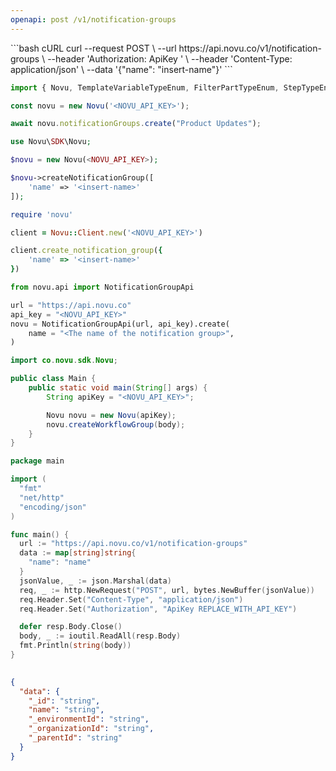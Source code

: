 ```yaml
---
openapi: post /v1/notification-groups
---
```


<Snippet file="apikey-warning.mdx" />

<RequestExample>
```bash cURL
curl --request POST \
--url https://api.novu.co/v1/notification-groups \
--header 'Authorization: ApiKey <NOVU_API_KEY>' \
--header 'Content-Type: application/json' \
--data '{"name": "insert-name"}'
```

```javascript Node.js
import { Novu, TemplateVariableTypeEnum, FilterPartTypeEnum, StepTypeEnum } from '@novu/node';

const novu = new Novu('<NOVU_API_KEY>');

await novu.notificationGroups.create("Product Updates");
```

```php PHP
use Novu\SDK\Novu;

$novu = new Novu(<NOVU_API_KEY>);

$novu->createNotificationGroup([
    'name' => '<insert-name>'
]);
```

```ruby Ruby
require 'novu'

client = Novu::Client.new('<NOVU_API_KEY>')

client.create_notification_group({
    'name' => '<insert-name>'
})
```

```python Python
from novu.api import NotificationGroupApi

url = "https://api.novu.co"
api_key = "<NOVU_API_KEY>"
novu = NotificationGroupApi(url, api_key).create(
    name = "<The name of the notification group>",
)
```

```java Java
import co.novu.sdk.Novu;

public class Main {
    public static void main(String[] args) {
        String apiKey = "<NOVU_API_KEY>";

        Novu novu = new Novu(apiKey);
        novu.createWorkflowGroup(body);
    }
}
```

```go Go
package main

import (
  "fmt"
  "net/http"
  "encoding/json"
)

func main() {
  url := "https://api.novu.co/v1/notification-groups"
  data := map[string]string{
    "name": "name"
  }
  jsonValue, _ := json.Marshal(data)
  req, _ := http.NewRequest("POST", url, bytes.NewBuffer(jsonValue))
  req.Header.Set("Content-Type", "application/json")
  req.Header.Set("Authorization", "ApiKey REPLACE_WITH_API_KEY")

  defer resp.Body.Close()
  body, _ := ioutil.ReadAll(resp.Body)
  fmt.Println(string(body))
}
    
```

</RequestExample>

<ResponseExample>

```json Response
{
  "data": {
    "_id": "string",
    "name": "string",
    "_environmentId": "string",
    "_organizationId": "string",
    "_parentId": "string"
  }
}
```

</ResponseExample>